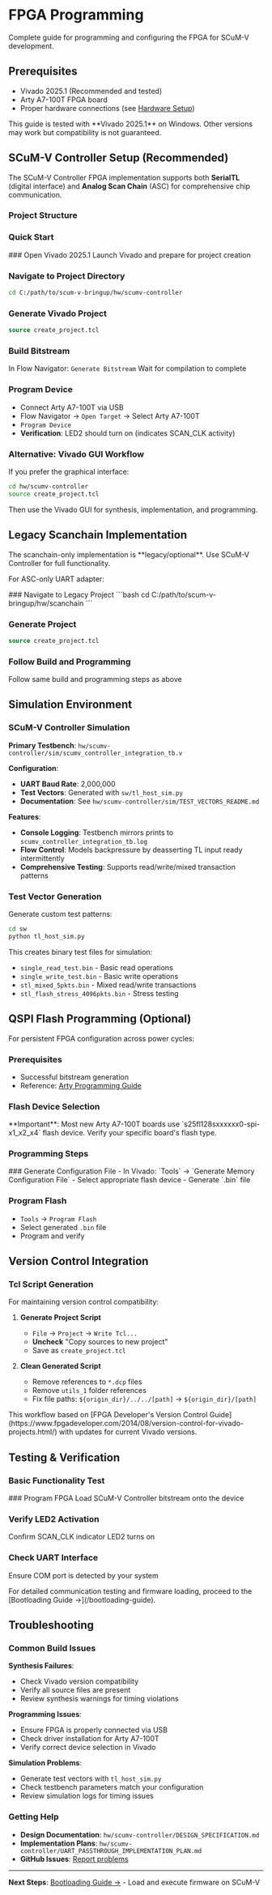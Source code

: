 # FPGA Programming

Complete guide for programming and configuring the FPGA for SCuM-V development.

## Prerequisites

- Vivado 2025.1 (Recommended and tested)
- Arty A7-100T FPGA board
- Proper hardware connections (see [Hardware Setup](/hardware-setup))


<Callout type="info">
This guide is tested with **Vivado 2025.1** on Windows. Other versions may work but compatibility is not guaranteed.
</Callout>

## SCuM-V Controller Setup (Recommended)

The SCuM-V Controller FPGA implementation supports both **SerialTL** (digital interface) and **Analog Scan Chain** (ASC) for comprehensive chip communication.

### Project Structure

<FileTree>
  <FileTree.Folder name="hw/scumv-controller" defaultOpen>
    <FileTree.File name="create_project.tcl" />
    <FileTree.Folder name="src">
      <FileTree.File name="*.v, *.xdc" />
    </FileTree.Folder>
    <FileTree.Folder name="sim">
      <FileTree.File name="*_tb.sv" />
    </FileTree.Folder>
    <FileTree.Folder name="scripts">
      <FileTree.File name="*.tcl" />
    </FileTree.Folder>
  </FileTree.Folder>
</FileTree>

### Quick Start

<Steps>
### Open Vivado 2025.1
Launch Vivado and prepare for project creation

### Navigate to Project Directory
```bash
cd C:/path/to/scum-v-bringup/hw/scumv-controller
```

### Generate Vivado Project
```tcl
source create_project.tcl
```

### Build Bitstream
In Flow Navigator: `Generate Bitstream`
Wait for compilation to complete

### Program Device
- Connect Arty A7-100T via USB
- Flow Navigator → `Open Target` → Select Arty A7-100T
- `Program Device`
- **Verification**: LED2 should turn on (indicates SCAN_CLK activity)
</Steps>

### Alternative: Vivado GUI Workflow

If you prefer the graphical interface:

```bash
cd hw/scumv-controller
source create_project.tcl
```

Then use the Vivado GUI for synthesis, implementation, and programming.

## Legacy Scanchain Implementation

<Callout type="warning">
The scanchain-only implementation is **legacy/optional**. Use SCuM-V Controller for full functionality.
</Callout>

For ASC-only UART adapter:

<FileTree>
  <FileTree.Folder name="hw/scanchain">
    <FileTree.File name="create_project.tcl" />
    <FileTree.Folder name="src">
      <FileTree.File name="*.v, *.xdc" />
    </FileTree.Folder>
    <FileTree.Folder name="sim">
      <FileTree.File name="*_tb.v" />
    </FileTree.Folder>
    <FileTree.Folder name="scripts">
      <FileTree.File name="*.tcl" />
    </FileTree.Folder>
  </FileTree.Folder>
</FileTree>

<Steps>
### Navigate to Legacy Project
```bash
cd C:/path/to/scum-v-bringup/hw/scanchain
```

### Generate Project
```tcl
source create_project.tcl
```

### Follow Build and Programming
Follow same build and programming steps as above
</Steps>

## Simulation Environment

### SCuM-V Controller Simulation

**Primary Testbench**: `hw/scumv-controller/sim/scumv_controller_integration_tb.v`

**Configuration**:
- **UART Baud Rate**: 2,000,000
- **Test Vectors**: Generated with `sw/tl_host_sim.py`
- **Documentation**: See `hw/scumv-controller/sim/TEST_VECTORS_README.md`

**Features**:
- **Console Logging**: Testbench mirrors prints to `scumv_controller_integration_tb.log`
- **Flow Control**: Models backpressure by deasserting TL input ready intermittently
- **Comprehensive Testing**: Supports read/write/mixed transaction patterns

### Test Vector Generation

Generate custom test patterns:

```bash
cd sw
python tl_host_sim.py
```

This creates binary test files for simulation:
- `single_read_test.bin` - Basic read operations
- `single_write_test.bin` - Basic write operations  
- `stl_mixed_5pkts.bin` - Mixed read/write transactions
- `stl_flash_stress_4096pkts.bin` - Stress testing

## QSPI Flash Programming (Optional)

For persistent FPGA configuration across power cycles:

### Prerequisites
- Successful bitstream generation
- Reference: [Arty Programming Guide](https://digilent.com/reference/learn/programmable-logic/tutorials/arty-programming-guide/start)

### Flash Device Selection

<Callout type="warning">
**Important**: Most new Arty A7-100T boards use `s25fl128sxxxxxx0-spi-x1_x2_x4` flash device. Verify your specific board's flash type.
</Callout>

### Programming Steps

<Steps>
### Generate Configuration File
- In Vivado: `Tools` → `Generate Memory Configuration File`
- Select appropriate flash device
- Generate `.bin` file

### Program Flash
- `Tools` → `Program Flash`
- Select generated `.bin` file
- Program and verify
</Steps>

## Version Control Integration

### Tcl Script Generation

For maintaining version control compatibility:

1. **Generate Project Script**
   - `File` → `Project` → `Write Tcl...`
   - **Uncheck** "Copy sources to new project"
   - Save as `create_project.tcl`

2. **Clean Generated Script**
   - Remove references to `*.dcp` files
   - Remove `utils_1` folder references
   - Fix file paths: `${origin_dir}/../../[path]` → `${origin_dir}/[path]`

<Callout type="info">
This workflow based on [FPGA Developer's Version Control Guide](https://www.fpgadeveloper.com/2014/08/version-control-for-vivado-projects.html/) with updates for current Vivado versions.
</Callout>

## Testing & Verification

### Basic Functionality Test

<Steps>
### Program FPGA
Load SCuM-V Controller bitstream onto the device

### Verify LED2 Activation
Confirm SCAN_CLK indicator LED2 turns on

### Check UART Interface
Ensure COM port is detected by your system
</Steps>

<Callout type="info">
For detailed communication testing and firmware loading, proceed to the [Bootloading Guide →](/bootloading-guide).
</Callout>

## Troubleshooting

### Common Build Issues

**Synthesis Failures**:
- Check Vivado version compatibility
- Verify all source files are present
- Review synthesis warnings for timing violations

**Programming Issues**:
- Ensure FPGA is properly connected via USB
- Check driver installation for Arty A7-100T
- Verify correct device selection in Vivado

**Simulation Problems**:
- Generate test vectors with `tl_host_sim.py`
- Check testbench parameters match your configuration
- Review simulation logs for timing issues

### Getting Help

- **Design Documentation**: `hw/scumv-controller/DESIGN_SPECIFICATION.md`
- **Implementation Plans**: `hw/scumv-controller/UART_PASSTHROUGH_IMPLEMENTATION_PLAN.md`
- **GitHub Issues**: [Report problems](https://github.com/ucb-ee290c/scum-v-bringup/issues)

---

**Next Steps**: [Bootloading Guide →](/bootloading-guide) - Load and execute firmware on SCuM-V